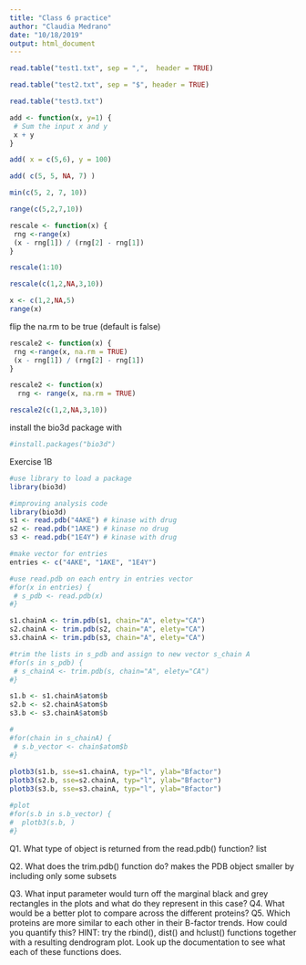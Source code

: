 ```yaml
---
title: "Class 6 practice"
author: "Claudia Medrano"
date: "10/18/2019"
output: html_document
---
```


```r
read.table("test1.txt", sep = ",",  header = TRUE)
```

```r
read.table("test2.txt", sep = "$", header = TRUE)
```

```r
read.table("test3.txt")
```

```r
add <- function(x, y=1) {
 # Sum the input x and y
 x + y
}
```

```r
add( x = c(5,6), y = 100)
```


```r
add( c(5, 5, NA, 7) )
```






```r
min(c(5, 2, 7, 10))
```
```r
range(c(5,2,7,10))
```


```r
rescale <- function(x) {
 rng <-range(x)
 (x - rng[1]) / (rng[2] - rng[1])
}

```

```r
rescale(1:10)
```

```r
rescale(c(1,2,NA,3,10))
```

```r
x <- c(1,2,NA,5)
range(x)
```

flip the na.rm to be true (default is false)
```r
rescale2 <- function(x) {
 rng <-range(x, na.rm = TRUE)
 (x - rng[1]) / (rng[2] - rng[1])
}
```

```r
rescale2 <- function(x)
  rng <- range(x, na.rm = TRUE)

```

```r
rescale2(c(1,2,NA,3,10))
```

install the bio3d package with
```r
#install.packages("bio3d")
```

Exercise 1B

```r
#use library to load a package
library(bio3d)

#improving analysis code
library(bio3d)
s1 <- read.pdb("4AKE") # kinase with drug
s2 <- read.pdb("1AKE") # kinase no drug
s3 <- read.pdb("1E4Y") # kinase with drug

#make vector for entries
entries <- c("4AKE", "1AKE", "1E4Y")

#use read.pdb on each entry in entries vector
#for(x in entries) {
 # s_pdb <- read.pdb(x)
#}

s1.chainA <- trim.pdb(s1, chain="A", elety="CA")
s2.chainA <- trim.pdb(s2, chain="A", elety="CA")
s3.chainA <- trim.pdb(s3, chain="A", elety="CA")

#trim the lists in s_pdb and assign to new vector s_chain A
#for(s in s_pdb) {
 # s_chainA <- trim.pdb(s, chain="A", elety="CA")
#}

s1.b <- s1.chainA$atom$b
s2.b <- s2.chainA$atom$b
s3.b <- s3.chainA$atom$b

#
#for(chain in s_chainA) {
 # s.b_vector <- chain$atom$b
#}
  
plotb3(s1.b, sse=s1.chainA, typ="l", ylab="Bfactor")
plotb3(s2.b, sse=s2.chainA, typ="l", ylab="Bfactor")
plotb3(s3.b, sse=s3.chainA, typ="l", ylab="Bfactor")

#plot 
#for(s.b in s.b_vector) {
#  plotb3(s.b, )
#}
```

Q1. What type of object is returned from the read.pdb() function?
 list 

Q2. What does the trim.pdb() function do?
makes the PDB object smaller by including only some subsets

Q3. What input parameter would turn off the marginal black and grey rectangles in the
plots and what do they represent in this case?
Q4. What would be a better plot to compare across the different proteins?
Q5. Which proteins are more similar to each other in their B-factor trends. How could
you quantify this? HINT: try the rbind(), dist() and hclust() functions together with a
resulting dendrogram plot. Look up the documentation to see what each of these
functions does.

